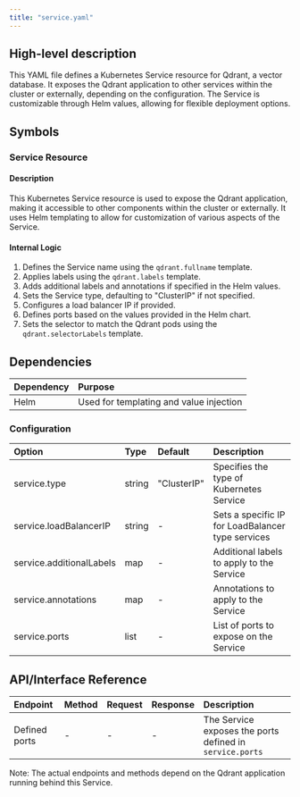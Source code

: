 ```yaml
---
title: "service.yaml"
---
```


## High-level description
This YAML file defines a Kubernetes Service resource for Qdrant, a vector database. It exposes the Qdrant application to other services within the cluster or externally, depending on the configuration. The Service is customizable through Helm values, allowing for flexible deployment options.

## Symbols

### Service Resource
#### Description
This Kubernetes Service resource is used to expose the Qdrant application, making it accessible to other components within the cluster or externally. It uses Helm templating to allow for customization of various aspects of the Service.

#### Internal Logic
1. Defines the Service name using the `qdrant.fullname` template.
2. Applies labels using the `qdrant.labels` template.
3. Adds additional labels and annotations if specified in the Helm values.
4. Sets the Service type, defaulting to "ClusterIP" if not specified.
5. Configures a load balancer IP if provided.
6. Defines ports based on the values provided in the Helm chart.
7. Sets the selector to match the Qdrant pods using the `qdrant.selectorLabels` template.

## Dependencies
| Dependency | Purpose |
|:-----------|:--------|
| Helm | Used for templating and value injection |

### Configuration
| Option | Type | Default | Description |
|:-------|:-----|:--------|:------------|
| service.type | string | "ClusterIP" | Specifies the type of Kubernetes Service |
| service.loadBalancerIP | string | - | Sets a specific IP for LoadBalancer type services |
| service.additionalLabels | map | - | Additional labels to apply to the Service |
| service.annotations | map | - | Annotations to apply to the Service |
| service.ports | list | - | List of ports to expose on the Service |

## API/Interface Reference
| Endpoint | Method | Request | Response | Description |
|:---------|:-------|:--------|:---------|:------------|
| Defined ports | - | - | - | The Service exposes the ports defined in `service.ports` |

Note: The actual endpoints and methods depend on the Qdrant application running behind this Service.